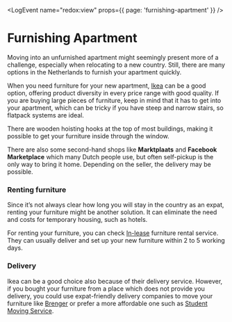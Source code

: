 
<LogEvent name="redox:view" props={{ page: 'furnishing-apartment' }} />

# Furnishing Apartment
Moving into an unfurnished apartment might seemingly present more of a challenge, especially when relocating to a new country. Still, there are many options in the Netherlands to furnish your apartment quickly.

When you need furniture for your new apartment, [Ikea](https://www.ikea.com/nl/en/) can be a good option, offering product diversity in every price range with good quality. If you are buying large pieces of furniture, keep in mind that it has to get into your apartment, which can be tricky if you have steep and narrow stairs, so flatpack systems are ideal.

<Callout>
  There are wooden hoisting hooks at the top of most buildings, making it possible to get your furniture inside through the window. 
</Callout>

There are also some second-hand shops like **Marktplaats** and **Facebook Marketplace** which many Dutch people use, but often self-pickup is the only way to bring it home. Depending on the seller, the delivery may be possible. 

### Renting furniture
Since it’s not always clear how long you will stay in the country as an expat, renting your furniture might be another solution. It can eliminate the need and costs for temporary housing, such as hotels. 

For renting your furniture, you can check [In-lease](https://athomewith.in-lease.com/) furniture rental service. They can usually deliver and set up your new furniture within 2 to 5 working days.  

### Delivery

Ikea can be a good choice also because of their delivery service. However, if you bought your furniture from a place which does not provide you delivery, you could use expat-friendly delivery companies to move your furniture like [Brenger](https://www.brenger.nl/en-nl/) or prefer a more affordable one such as [Student Moving Service](https://www.studentverhuisservice.nl/).
